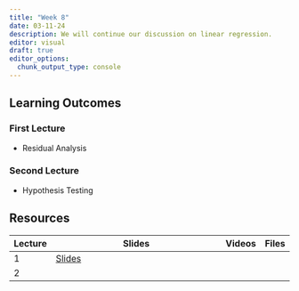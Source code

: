 ```yaml
---
title: "Week 8"
date: 03-11-24
description: We will continue our discussion on linear regression.
editor: visual
draft: true
editor_options: 
  chunk_output_type: console
---
```


## Learning Outcomes

### First Lecture

-   Residual Analysis

### Second Lecture

-   Hypothesis Testing

## Resources

| Lecture | Slides                                                         | Videos | Files |
|---------|----------------------------------------------------------------|--------|-------|
| 1       | [Slides](https://m408.inqs.info/lectures/8a.html#/title-slide) |        |       |
| 2       |                                                                |        |       |

